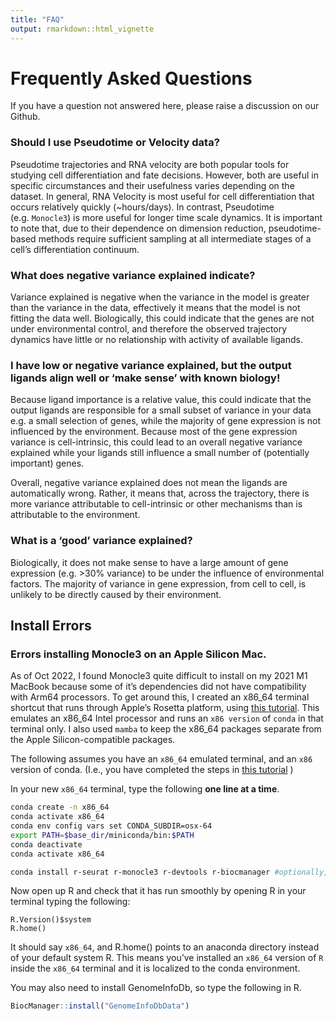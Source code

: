 ```yaml
---
title: "FAQ"
output: rmarkdown::html_vignette
---
```

# Frequently Asked Questions

If you have a question not answered here, please raise a discussion on our Github.

### Should I use Pseudotime or Velocity data?
Pseudotime trajectories and RNA velocity are both popular tools for studying cell differentiation and fate decisions. However, both are useful in specific circumstances and their usefulness varies depending on the dataset.
In general, RNA Velocity is most useful for cell differentiation that occurs relatively quickly (~hours/days). In contrast, Pseudotime (e.g. `Monocle3`) is more useful for longer time scale dynamics. It is important to note that, due to their dependence on dimension reduction, pseudotime-based methods require sufficient sampling at all intermediate stages of a cell's differentiation continuum. 


### What does negative variance explained indicate?
 Variance explained is negative when the variance in the model is greater than the variance
 in the data, effectively it means that the model is not fitting the data well.
 Biologically, this could indicate that the genes are not under environmental control, and therefore 
 the observed trajectory dynamics have little or no relationship with activity of available ligands.

### I have low or negative variance explained, but the output ligands align well or 'make sense' with known biology!
 Because ligand importance is a relative value, this could indicate that the output ligands
 are responsible for a small subset of variance in your data e.g. a small selection of genes, 
 while the majority of gene expression is not influenced by the environment.
 Because most of the gene expression variance is cell-intrinsic, this could lead to an overall
 negative variance explained while your ligands still influence a small number of (potentially important) genes.

Overall, negative variance explained does not mean the ligands are automatically wrong.
 Rather, it means that, across the trajectory, there is more variance attributable to cell-intrinsic or other mechanisms than is attributable to the environment.

### What is a 'good' variance explained?
Biologically, it does not make sense to have a large amount of gene expression (e.g. >30% variance) to be under the influence of environmental factors. The majority of variance in gene expression, from cell to cell, is unlikely to be directly caused by their environment. 

## Install Errors

### Errors installing Monocle3 on an Apple Silicon Mac.
As of Oct 2022, I found Monocle3 quite difficult to install on my 2021 M1 MacBook because some of it's dependencies did not have compatibility with Arm64 processors. To get around this, I created an x86_64 terminal shortcut that runs through Apple's Rosetta platform, using [this tutorial](https://taylorreiter.github.io/2022-04-05-Managing-multiple-architecture-specific-installations-of-conda-on-apple-M1/). This emulates an x86_64 Intel processor and runs an `x86 version` of `conda` in that terminal only. I also used `mamba` to keep the x86_64 packages separate from the Apple Silicon-compatible packages.

The following assumes you have an `x86_64` emulated terminal, and an `x86` version of conda. (I.e., you have completed the steps in [this tutorial](https://taylorreiter.github.io/2022-04-05-Managing-multiple-architecture-specific-installations-of-conda-on-apple-M1/) )

In your new `x86_64` terminal, type the following **one line at a time**.
```bash
conda create -n x86_64
conda activate x86_64
conda env config vars set CONDA_SUBDIR=osx-64
export PATH=$base_dir/miniconda/bin:$PATH
conda deactivate
conda activate x86_64

conda install r-seurat r-monocle3 r-devtools r-biocmanager #optionally, you could use mamba which should install everything in less than a minute.
```

Now open up R and check that it has run smoothly by opening R in your terminal typing the following:
```
R.Version()$system
R.home()
```
It should say `x86_64`, and R.home() points to an anaconda directory instead of your default system R. This means you've installed an `x86_64` version of `R` inside the `x86_64` terminal and it is localized to the conda environment.

You may also need to install GenomeInfoDb, so type the following in R.
```r
BiocManager::install("GenomeInfoDbData")
```


